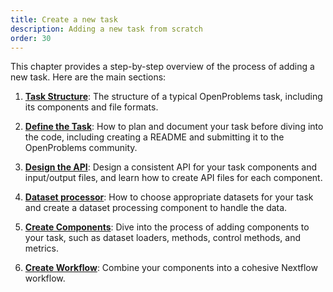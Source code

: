 ```yaml
---
title: Create a new task
description: Adding a new task from scratch
order: 30
---
```


This chapter provides a step-by-step overview of the process of adding a new task. Here are the main sections:

1. **[Task Structure](task_structure.qmd)**: The structure of a typical OpenProblems task, including its components and file formats.

2. **[Define the Task](define_task.qmd)**: How to plan and document your task before diving into the code, including creating a README and submitting it to the OpenProblems community.

3. **[Design the API](design_api.qmd)**: Design a consistent API for your task components and input/output files, and learn how to create API files for each component.

4. **[Dataset processor](dataset_processor.qmd)**: How to choose appropriate datasets for your task and create a dataset processing component to handle the data.

5. **[Create Components](create_components.qmd)**: Dive into the process of adding components to your task, such as dataset loaders, methods, control methods, and metrics.

6. **[Create Workflow](create_workflow.qmd)**: Combine your components into a cohesive Nextflow workflow.
